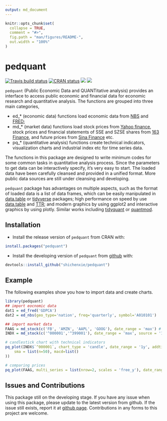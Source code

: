 ```yaml
---
output: md_document
---
```


<!-- README.md is generated from README.Rmd. Please edit that file -->

```r
knitr::opts_chunk$set(
  collapse = TRUE,
  comment = "#>",
  fig.path = "man/figures/README-",
  out.width = "100%"
)
```
# pedquant

[![Travis build status](https://travis-ci.org/ShichenXie/pedquant.svg?branch=master)](https://travis-ci.org/ShichenXie/pedquant)
[![CRAN status](https://www.r-pkg.org/badges/version/pedquant)](https://cran.r-project.org/package=pedquant)
[![](http://cranlogs.r-pkg.org/badges/grand-total/pedquant)](https://cran.r-project.org/package=pedquant)
[![](http://cranlogs.r-pkg.org/badges/pedquant)](https://cran.r-project.org/package=pedquant)

`pedquant` (Public Economic Data and QUANTitative analysis) provides an interface to access public economic and financial data for economic research and quantitative analysis. The functions are grouped into three main categories, 

- ed_* (economic data) functions load economic data from [NBS](http://data.stats.gov.cn) and [FRED](http://data.stats.gov.cn);
- md_* (market data) functions load stock prices from [Yahoo finance](http://finance.yahoo.com), stock prices and financial statements of SSE and SZSE shares from [163 Finance](http://quotes.money.163.com/stock#1b01), and future prices from [Sina Finance](https://finance.sina.com.cn/futuremarket/) etc.
- pq_* (quantitative analysis) functions create technical indicators, visualization charts and industrial index etc for time series data.

The functions in this package are designed to write minimum codes for some common tasks in quantitative analysis process. Since the parameters to get data can be interactively specify, it's very easy to start. The loaded data have been carefully cleansed and provided in a unified format. More public data sources are still under cleansing and developing. 

`pedquant` package has advantages on multiple aspects, such as the format of loaded data is a list of data frames, which can be easily manipulated in [data.table](http://r-datatable.com/) or [tidyverse](http://tidyverse.org) packages; high performance on speed by use [data.table](http://r-datatable.com/) and [TTR](https://github.com/joshuaulrich/TTR); and modern graphics by using ggplot2 and interactive graphics by using plotly. Similar works including [tidyquant](https://github.com/business-science/tidyquant) or [quantmod](https://github.com/joshuaulrich/quantmod). 

## Installation

- Install the release version of `pedquant` from CRAN with:
```r
install.packages("pedquant")
```


- Install the developing version of `pedquant` from [github](https://github.com/shichenXie/pedquant) with:
``` r
devtools::install_github("shichenxie/pedquant")
```

## Example

The following examples show you how to import data and create charts.

```r
library(pedquant)
## import eocnomic data
dat1 = ed_fred('GDPCA')
dat2 = ed_nbs(geo_type='nation', freq='quarterly', symbol='A010101')

## import market data
FAAG = md_stock(c('FB', 'AMZN', 'AAPL', 'GOOG'), date_range = 'max') # from yahoo
INDX = md_stock(c('^000001','^399001'), date_range = 'max', source = '163')
```

```r
# candlestick chart with technical indicators
pq_plot(INDX$`^000001`, chart_type = 'candle', date_range = '1y', addti = list(
    sma = list(n=50), macd=list()
))
```

```r
# comparing prices
pq_plot(FAAG, multi_series = list(nrow=2, scales = 'free_y'), date_range = '3y')
```


## Issues and Contributions
This package still on the developing stage. If you have any issue when using this package, please update to the latest version from github. If the issue still exists, report it at [github page](https://github.com/ShichenXie/pedquant/issues). Contributions in any forms to this project are welcome. 
